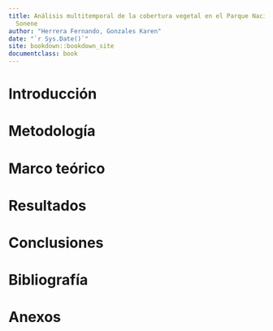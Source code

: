 ```yaml
--- 
title: Análisis multitemporal de la cobertura vegetal en el Parque Nacional Bahuaja
  Sonene
author: "Herrera Fernando, Gonzales Karen"
date: "`r Sys.Date()`"
site: bookdown::bookdown_site
documentclass: book
---
```


# Introducción


# Metodología


# Marco teórico 


# Resultados


# Conclusiones


# Bibliografía


# Anexos

